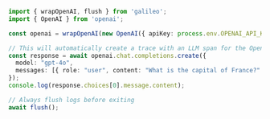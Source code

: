 ```typescript TypeScript
import { wrapOpenAI, flush } from 'galileo';
import { OpenAI } from 'openai';

const openai = wrapOpenAI(new OpenAI({ apiKey: process.env.OPENAI_API_KEY }));

// This will automatically create a trace with an LLM span for the OpenAI call
const response = await openai.chat.completions.create({
  model: "gpt-4o",
  messages: [{ role: "user", content: "What is the capital of France?" }],
});
console.log(response.choices[0].message.content);

// Always flush logs before exiting
await flush(); 
```
